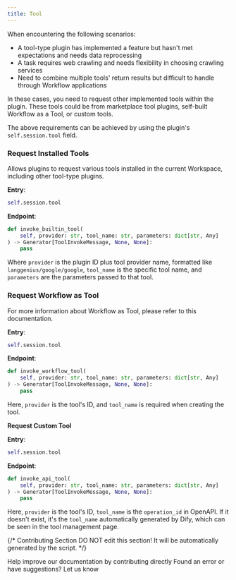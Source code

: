 ```yaml
---
title: Tool
---
```



When encountering the following scenarios:

* A tool-type plugin has implemented a feature but hasn't met expectations and needs data reprocessing
* A task requires web crawling and needs flexibility in choosing crawling services
* Need to combine multiple tools' return results but difficult to handle through Workflow applications

In these cases, you need to request other implemented tools within the plugin. These tools could be from marketplace tool plugins, self-built Workflow as a Tool, or custom tools.

The above requirements can be achieved by using the plugin's `self.session.tool` field.

### **Request Installed Tools**

Allows plugins to request various tools installed in the current Workspace, including other tool-type plugins.

**Entry**:

```python
self.session.tool
```

**Endpoint**:

```python
def invoke_builtin_tool(
    self, provider: str, tool_name: str, parameters: dict[str, Any]
) -> Generator[ToolInvokeMessage, None, None]:
    pass
```

Where `provider` is the plugin ID plus tool provider name, formatted like `langgenius/google/google`, `tool_name` is the specific tool name, and `parameters` are the parameters passed to that tool.

### **Request Workflow as Tool**

For more information about Workflow as Tool, please refer to this documentation.

**Entry**:

```python
self.session.tool
```

**Endpoint**:

```python
def invoke_workflow_tool(
    self, provider: str, tool_name: str, parameters: dict[str, Any]
) -> Generator[ToolInvokeMessage, None, None]:
    pass
```

Here, `provider` is the tool's ID, and `tool_name` is required when creating the tool.

**Request Custom Tool**

**Entry**:

```python
self.session.tool
```

**Endpoint**:

```python
def invoke_api_tool(
    self, provider: str, tool_name: str, parameters: dict[str, Any]
) -> Generator[ToolInvokeMessage, None, None]:
    pass
```

Here, `provider` is the tool's ID, `tool_name` is the `operation_id` in OpenAPI. If it doesn't exist, it's the `tool_name` automatically generated by Dify, which can be seen in the tool management page.

{/*
Contributing Section
DO NOT edit this section!
It will be automatically generated by the script.
*/}

<CardGroup cols="2">
    <Card
        title="Edit this page"
        icon="pen-to-square"
        href="https://github.com/langgenius/dify-docs-mintlify/edit/main/en/plugins/schema-definition/reverse-invocation-of-the-dify-service/tool.mdx"
    >
        Help improve our documentation by contributing directly
    </Card>
    <Card
        title="Report an issue"
        icon="github"
        href="https://github.com/langgenius/dify-docs-mintlify/issues/new?title=Documentation%20Issue%3A%20&body=%23%23%20Issue%20Description%0A%3C%21--%20Please%20briefly%20describe%20the%20issue%20you%20found%20--%3E%0A%0A%23%23%20Page%20Link%0Ahttps%3A%2F%2Fgithub.com%2Flanggenius%2Fdify-docs-mintlify%2Fblob%2Fmain%2Fen/plugins/schema-definition/reverse-invocation-of-the-dify-service%2Ftool.mdx%0A%0A%23%23%20Suggested%20Changes%0A%3C%21--%20If%20you%20have%20specific%20suggestions%20for%20changes%2C%20please%20describe%20them%20here%20--%3E%0A%0A%3C%21--%20Thank%20you%20for%20helping%20improve%20our%20documentation%21%20--%3E"
    >
        Found an error or have suggestions? Let us know
    </Card>
</CardGroup>
